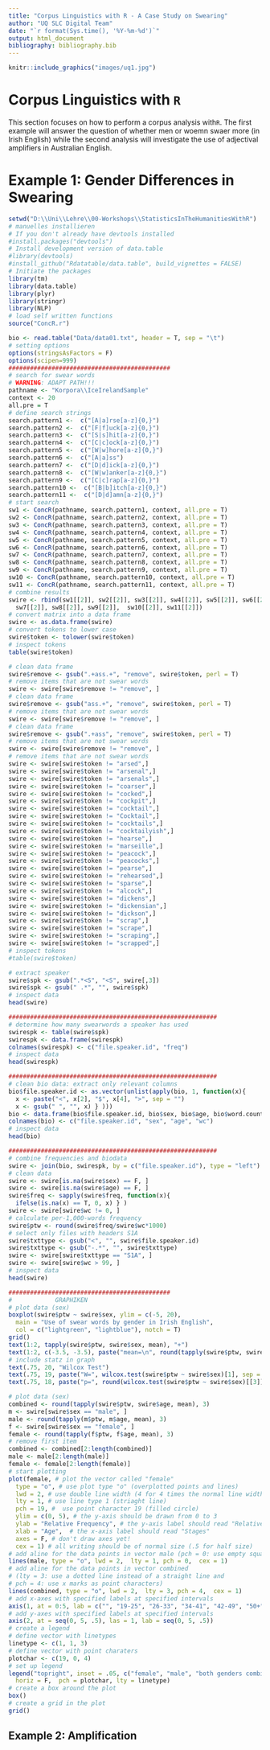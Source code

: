 ```yaml
---
title: "Corpus Linguistics with R - A Case Study on Swearing"
author: "UQ SLC Digital Team"
date: "`r format(Sys.time(), '%Y-%m-%d')`"
output: html_document
bibliography: bibliography.bib
---
```

```r
knitr::include_graphics("images/uq1.jpg")
```

# Corpus Linguistics with `R`

This section focuses on how to perform a corpus analysis with`R`. The first example will answer the question of whether men or woemn swaer more (in Irish English) while the second analysis will investigate the use of adjectival amplifiers in Australian English.

# Example 1: Gender Differences in Swearing

```r
setwd("D:\\Uni\\Lehre\\00-Workshops\\StatisticsInTheHumanitiesWithR")
# manuelles installieren
# If you don't already have devtools installed
#install.packages("devtools")
# Install development version of data.table
#library(devtools)
#install_github("Rdatatable/data.table", build_vignettes = FALSE)
# Initiate the packages
library(tm)
library(data.table)
library(plyr)
library(stringr)
library(NLP)
# load self written functions
source("ConcR.r")
```


```r
bio <- read.table("Data/data01.txt", header = T, sep = "\t")
# setting options
options(stringsAsFactors = F)
options(scipen=999)
#############################################
# search for swear words
# WARNING: ADAPT PATH!!!
pathname <- "Korpora\\IceIrelandSample"
context <- 20
all.pre = T
# define search strings
search.pattern1 <-  c("[A|a]rse[a-z]{0,}")
search.pattern2 <-  c("[F|f]uck[a-z]{0,}")
search.pattern3 <-  c("[S|s]hit[a-z]{0,}")
search.pattern4 <-  c("[C|c]ock[a-z]{0,}")
search.pattern5 <-  c("[W|w]hore[a-z]{0,}")
search.pattern6 <-  c("[A|a]ss")
search.pattern7 <-  c("[D|d]ick[a-z]{0,}")
search.pattern8 <-  c("[W|w]anker[a-z]{0,}")
search.pattern9 <-  c("[C|c]rap[a-z]{0,}")
search.pattern10 <-  c("[B|b]itch[a-z]{0,}")
search.pattern11 <-  c("[D|d]amn[a-z]{0,}")
# start search
sw1 <- ConcR(pathname, search.pattern1, context, all.pre = T)
sw2 <- ConcR(pathname, search.pattern2, context, all.pre = T)
sw3 <- ConcR(pathname, search.pattern3, context, all.pre = T)
sw4 <- ConcR(pathname, search.pattern4, context, all.pre = T)
sw5 <- ConcR(pathname, search.pattern5, context, all.pre = T)
sw6 <- ConcR(pathname, search.pattern6, context, all.pre = T)
sw7 <- ConcR(pathname, search.pattern7, context, all.pre = T)
sw8 <- ConcR(pathname, search.pattern8, context, all.pre = T)
sw9 <- ConcR(pathname, search.pattern9, context, all.pre = T)
sw10 <- ConcR(pathname, search.pattern10, context, all.pre = T)
sw11 <- ConcR(pathname, search.pattern11, context, all.pre = T)
# combine results
swire <- rbind(sw1[[2]], sw2[[2]], sw3[[2]], sw4[[2]], sw5[[2]], sw6[[2]],
  sw7[[2]], sw8[[2]], sw9[[2]],  sw10[[2]], sw11[[2]])
# convert matrix into a data frame
swire <- as.data.frame(swire)
# convert tokens to lower case
swire$token <- tolower(swire$token)
# inspect tokens
table(swire$token)

# clean data frame
swire$remove <- gsub(".+ass.+", "remove", swire$token, perl = T)
# remove items that are not swear words
swire <- swire[swire$remove != "remove", ]
# clean data frame
swire$remove <- gsub("ass.+", "remove", swire$token, perl = T)
# remove items that are not swear words
swire <- swire[swire$remove != "remove", ]
# clean data frame
swire$remove <- gsub(".+ass", "remove", swire$token, perl = T)
# remove items that are not swear words
swire <- swire[swire$remove != "remove", ]
# remove items that are not swear words
swire <- swire[swire$token != "arsed",]
swire <- swire[swire$token != "arsenal",]
swire <- swire[swire$token != "arsenals",]
swire <- swire[swire$token != "coarser",]
swire <- swire[swire$token != "cocked",]
swire <- swire[swire$token != "cockpit",]
swire <- swire[swire$token != "cocktail",]
swire <- swire[swire$token != "Cocktail",]
swire <- swire[swire$token != "cocktails",]
swire <- swire[swire$token != "cocktailyish",]
swire <- swire[swire$token != "hearse",]
swire <- swire[swire$token != "marseille",]
swire <- swire[swire$token != "peacock",]
swire <- swire[swire$token != "peacocks",]
swire <- swire[swire$token != "pearse",]
swire <- swire[swire$token != "rehearsed",]
swire <- swire[swire$token != "sparse",]
swire <- swire[swire$token != "alcock",]
swire <- swire[swire$token != "dickens",]
swire <- swire[swire$token != "dickensian",]
swire <- swire[swire$token != "dickson",]
swire <- swire[swire$token != "scrap",]
swire <- swire[swire$token != "scrape",]
swire <- swire[swire$token != "scraping",]
swire <- swire[swire$token != "scrapped",]
# inspect tokens
#table(swire$token)

# extract speaker
swire$spk <- gsub(".*<S", "<S", swire[,3])
swire$spk <- gsub(" .*", "", swire$spk)
# inspect data
head(swire)

##########################################################
# determine how many swearwords a speaker has used
swirespk <- table(swire$spk)
swirespk <- data.frame(swirespk)
colnames(swirespk) <- c("file.speaker.id", "freq")
# inspect data
head(swirespk)

##########################################################
# clean bio data: extract only relevant columns
bio$file.speaker.id <- as.vector(unlist(apply(bio, 1, function(x){
  x <- paste("<", x[2], "$", x[4], ">", sep = "")
  x <- gsub(" ", "", x) } )))
bio <- data.frame(bio$file.speaker.id, bio$sex, bio$age, bio$word.count)
colnames(bio) <- c("file.speaker.id", "sex", "age", "wc")
# inspect data
head(bio)

##########################################################
# combine frequencies and biodata
swire <- join(bio, swirespk, by = c("file.speaker.id"), type = "left")
# clean data
swire <- swire[is.na(swire$sex) == F, ]
swire <- swire[is.na(swire$age) == F, ]
swire$freq <- sapply(swire$freq, function(x){
  ifelse(is.na(x) == T, 0, x) } )
swire <- swire[swire$wc != 0, ]
# calculate per-1,000-words frequency
swire$ptw <- round(swire$freq/swire$wc*1000)
# select only files with headers S1A
swire$txttype <- gsub("<", "", swire$file.speaker.id)
swire$txttype <- gsub("-.*", "", swire$txttype)
swire <- swire[swire$txttype == "S1A", ]
swire <- swire[swire$wc > 99, ]
# inspect data
head(swire)

#############################################
#            GRAPHIKEN
# plot data (sex)
boxplot(swire$ptw ~ swire$sex, ylim = c(-5, 20),
  main = "Use of swear words by gender in Irish English",
  col = c("lightgreen", "lightblue"), notch = T)
grid()
text(1:2, tapply(swire$ptw, swire$sex, mean), "+")
text(1:2, c(-3.5, -3.5), paste("mean=\n", round(tapply(swire$ptw, swire$sex, mean), 3), sep = ""))
# include statz in graph
text(.75, 20, "Wilcox Test")
text(.75, 19, paste("W=", wilcox.test(swire$ptw ~ swire$sex)[1], sep = ""))
text(.75, 18, paste("p=", round(wilcox.test(swire$ptw ~ swire$sex)[[3]], 4), sep = ""))

# plot data (sex)
combined <- round(tapply(swire$ptw, swire$age, mean), 3)
m <- swire[swire$sex == "male", ]
male <- round(tapply(m$ptw, m$age, mean), 3)
f <- swire[swire$sex == "female", ]
female <- round(tapply(f$ptw, f$age, mean), 3)
# remove first item
combined <- combined[2:length(combined)]
male <- male[2:length(male)]
female <- female[2:length(female)]
# start plotting
plot(female, # plot the vector called "female"
  type = "o", # use plot type "o" (overplotted points and lines)
  lwd = 2, # use double line width (4 for 4 times the normal line width)
  lty = 1, # use line type 1 (striaght line)
  pch = 19, #  use point character 19 (filled circle)
  ylim = c(0, 5), # the y-axis should be drawn from 0 to 3
  ylab = "Relative Frequency", # the y-axis label should read "Relative Frequency"
  xlab = "Age",  # the x-axis label should read "Stages"
  axes = F, # don't draw axes yet!
  cex = 1) # all writing should be of normal size (.5 for half size)
# add aline for the data points in vector male (pch = 0: use empty squares as point characters)
lines(male, type = "o", lwd = 2,  lty = 1, pch = 0,  cex = 1)
# add aline for the data points in vector combined
# (lty = 3: use a dotted line instead of a straight line and
# pch = 4: use x marks as point characters)
lines(combined, type = "o", lwd = 2,  lty = 3, pch = 4,  cex = 1)
# add x-axes with specified labels at specified intervals
axis(1, at = 0:5, lab = c("", "19-25", "26-33", "34-41", "42-49", "50+"))
# add y-axes with specified labels at specified intervals
axis(2, at = seq(0, 5, .5), las = 1, lab = seq(0, 5, .5))
# create a legend
# define vector with linetypes
linetype <- c(1, 1, 3)
# define vector with point charaters
plotchar <- c(19, 0, 4)
# set up legend
legend("topright", inset = .05, c("female", "male", "both genders combined"),
  horiz = F,  pch = plotchar, lty = linetype)
# create a box around the plot
box()
# create a grid in the plot
grid()

```

## Example 2: Amplification

```r

```
